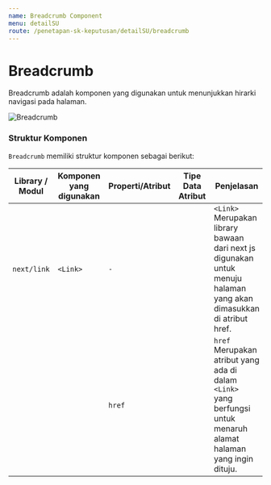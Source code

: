 ```yaml
---
name: Breadcrumb Component
menu: detailSU
route: /penetapan-sk-keputusan/detailSU/breadcrumb
---
```


# Breadcrumb

Breadcrumb adalah komponen
yang digunakan untuk menunjukkan hirarki
navigasi pada halaman.

![Breadcrumb](../../../src/img/detailSu/Breadcrumb-detailSU.png)

### Struktur Komponen

`Breadcrumb` memiliki struktur komponen sebagai berikut:

| Library / Modul | Komponen yang digunakan | Properti/Atribut | Tipe Data <br/> Atribut | Penjelasan                                                                                                                |
| --------------- | ----------------------- | ---------------- | ----------------------- | ------------------------------------------------------------------------------------------------------------------------- |
| `next/link`     | `<Link>`                | `-`              |                         | `<Link>` Merupakan library bawaan dari next js <br/> digunakan untuk menuju halaman yang akan dimasukkan di atribut href. |
|                 |                         | `href`           |                         | `href` Merupakan atribut yang ada di dalam `<Link>` <br/> yang berfungsi untuk menaruh alamat halaman yang ingin dituju.  |
